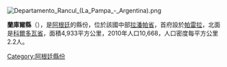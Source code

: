 [[Image:Departamento_Rancul_(La_Pampa_-_Argentina).png|right]]
{{Coord|35|4|5|S|64|41|2|W|display=title}}

'''蘭庫爾縣'''（{{lang-es|Departamento Rancul}}），是[[阿根廷|阿根廷]]的縣份，位於該國中部[[拉潘帕省|拉潘帕省]]，首府設於[[帕雷拉_(蘭庫爾縣)|帕雷拉]]，北面是[[科爾多瓦省_(阿根廷)|科爾多瓦省]]，面積4,933平方公里，2010年人口10,668，人口密度每平方公里2.2人。

{{Argentina-geo-stub}}
[[Category:阿根廷縣份|Category:阿根廷縣份]]